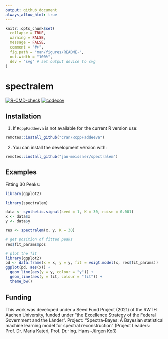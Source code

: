 ```yaml
---
output: github_document
always_allow_html: true
---
```


<!-- README.md is generated from README.Rmd. Please edit that file -->

```r
knitr::opts_chunk$set(
  collapse = TRUE,
  warning = FALSE,
  message = FALSE,
  comment = "#>",
  fig.path = "man/figures/README-",
  out.width = "100%",
  dev = "svg" # set output device to svg
)
```

# spectralem
[![R-CMD-check](https://github.com/jan-meissner/spectralem/actions/workflows/R-CMD-check.yaml/badge.svg)](https://github.com/jan-meissner/spectralem/actions/workflows/R-CMD-check.yaml)
[![codecov](https://codecov.io/github/jan-meissner/spectralem/branch/main/graphs/badge.svg)](https://app.codecov.io/gh/jan-meissner/spectralem/commits?branch=main)

## Installation

1. If `RcppFaddeeva` is not available for the current R version use:

```r
remotes::install_github("cran/RcppFaddeeva")
```

2. You can install the development version with:

```r
remotes::install_github("jan-meissner/spectralem")
```

## Examples

Fitting 30 Peaks:

```r
library(ggplot2)
```
```r
library(spectralem)

data <- synthetic.signal(seed = 1, K = 30, noise = 0.001)
x <- data$x
y <- data$y

res <- spectralem(x, y, K = 30)

# get position of fitted peaks
res$fit_params$pos

# plot the fit
library(ggplot2)
pd <- data.frame(x = x, y = y, fit = voigt.model(x, res$fit_params))
ggplot(pd, aes(x)) +
  geom_line(aes(y = y, colour = "y")) +
  geom_line(aes(y = fit, colour = "fit")) +
  theme_bw()
```

## Funding

This work was developed under a Seed Fund Project (2021) of the RWTH
Aachen University, funded under "the Excellence Strategy of the Federal
Government and the Länder".
Project: "Spectra-Bayes: A Bayesian statistical machine learning model
for spectral reconstruction" (Project Leaders: Prof. Dr. Maria Kateri,
Prof. Dr.-Ing. Hans-Jürgen Koß)


